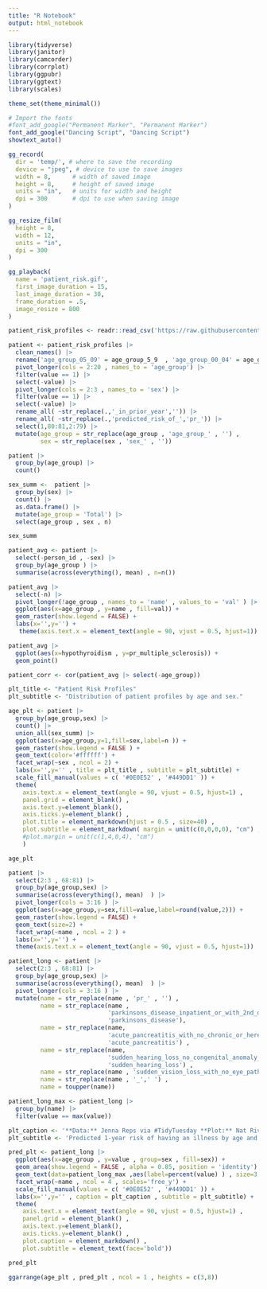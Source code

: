 ```yaml
---
title: "R Notebook"
output: html_notebook
---
```



```r
library(tidyverse)
library(janitor)
library(camcorder)
library(corrplot)
library(ggpubr)
library(ggtext)
library(scales)

theme_set(theme_minimal())

```



```r
# Import the fonts
#font_add_google("Permanent Marker", "Permanent Marker") 
font_add_google("Dancing Script", "Dancing Script") 
showtext_auto()
```


```r
gg_record(
  dir = 'temp/', # where to save the recording
  device = "jpeg", # device to use to save images
  width = 8,      # width of saved image
  height = 8,     # height of saved image
  units = "in",   # units for width and height
  dpi = 300       # dpi to use when saving image
)
```




```r
gg_resize_film(
  height = 8,
  width = 12,
  units = "in",
  dpi = 300
)
```



```r
gg_playback(
  name = 'patient_risk.gif',
  first_image_duration = 15,
  last_image_duration = 30,
  frame_duration = .5,
  image_resize = 800
)
```




```r
patient_risk_profiles <- readr::read_csv('https://raw.githubusercontent.com/rfordatascience/tidytuesday/master/data/2023/2023-10-24/patient_risk_profiles.csv')

```



```r
patient <- patient_risk_profiles |> 
  clean_names() |>
  rename('age_group_05_09' = age_group_5_9  , 'age_group_00_04' = age_group_0_4) |>
  pivot_longer(cols = 2:20 , names_to = 'age_group') |>
  filter(value == 1) |>
  select(-value) |>
  pivot_longer(cols = 2:3 , names_to = 'sex') |>
  filter(value == 1) |>
  select(-value) |>
  rename_all( ~str_replace(.,'_in_prior_year','')) |>
  rename_all( ~str_replace(.,'predicted_risk_of_','pr_')) |>
  select(1,80:81,2:79) |>
  mutate(age_group = str_replace(age_group , 'age_group_' , '') , 
         sex = str_replace(sex , 'sex_' , ''))
```


```r
patient |>
  group_by(age_group) |>
  count()
```



```r

sex_summ <-  patient |>
  group_by(sex) |>
  count() |>
  as.data.frame() |>
  mutate(age_group = 'Total') |>
  select(age_group , sex , n)

sex_summ
```




```r
patient_avg <- patient |>
  select(-person_id , -sex) |>
  group_by(age_group ) |>
  summarise(across(everything(), mean) , n=n()) 
```


```r
patient_avg |>
  select(-n) |>
  pivot_longer(!age_group , names_to = 'name' , values_to = 'val' ) |>
  ggplot(aes(x=age_group , y=name , fill=val)) +
  geom_raster(show.legend = FALSE) +
  labs(x='',y='') +
   theme(axis.text.x = element_text(angle = 90, vjust = 0.5, hjust=1))
```



```r
patient_avg |>
  ggplot(aes(x=hypothyroidism , y=pr_multiple_sclerosis)) +
  geom_point()
```


```r

patient_corr <- cor(patient_avg |> select(-age_group))
```



```r
plt_title <- "Patient Risk Profiles"
plt_subtitle <- "Distribution of patient profiles by age and sex."

age_plt <- patient |>
  group_by(age_group,sex) |>
  count() |>
  union_all(sex_summ) |>
  ggplot(aes(x=age_group,y=1,fill=sex,label=n )) +
  geom_raster(show.legend = FALSE ) +
  geom_text(color='#ffffff') +
  facet_wrap(~sex , ncol = 2) +
  labs(x='',y='' , title = plt_title , subtitle = plt_subtitle) +
  scale_fill_manual(values = c( '#0E0E52' , '#449DD1' )) +
  theme(
    axis.text.x = element_text(angle = 90, vjust = 0.5, hjust=1) ,
    panel.grid = element_blank() , 
    axis.text.y=element_blank(),
    axis.ticks.y=element_blank() ,
    plot.title = element_markdown(hjust = 0.5 , size=40) , 
    plot.subtitle = element_markdown( margin = unit(c(0,0,0,0), "cm") , face='bold') 
    #plot.margin = unit(c(1,4,0,4), "cm")
    )

age_plt
```




```r
patient |>
  select(2:3 , 68:81) |>
  group_by(age_group,sex) |>
  summarise(across(everything(), mean)  ) |>
  pivot_longer(cols = 3:16 ) |>
  ggplot(aes(x=age_group,y=sex,fill=value,label=round(value,2))) +
  geom_raster(show.legend = FALSE) +
  geom_text(size=2) +
  facet_wrap(~name , ncol = 2 ) +
  labs(x='',y='') +
  theme(axis.text.x = element_text(angle = 90, vjust = 0.5, hjust=1))
```



```r
patient_long <- patient |>
  select(2:3 , 68:81) |>
  group_by(age_group,sex) |>
  summarise(across(everything(), mean)  ) |>
  pivot_longer(cols = 3:16 ) |>
  mutate(name = str_replace(name , 'pr_' , '') , 
         name = str_replace(name ,
                            'parkinsons_disease_inpatient_or_with_2nd_diagnosis' ,
                            'parkinsons_disease'), 
         name = str_replace(name, 
                            'acute_pancreatitis_with_no_chronic_or_hereditary_or_common_causes_of_pancreatitis',
                            'acute_pancreatitis') , 
         name = str_replace(name,
                            'sudden_hearing_loss_no_congenital_anomaly_or_middle_or_inner_ear_conditions',
                            'sudden_hearing_loss') , 
         name = str_replace(name , 'sudden_vision_loss_with_no_eye_pathology_causes','sudden_vision_loss') ,
         name = str_replace(name , '_',' ') , 
         name = toupper(name)) 

patient_long_max <- patient_long |>
  group_by(name) |>
  filter(value == max(value))

```




```r

plt_caption <- '**Data:** Jenna Reps via #TidyTuesday **Plot:** Nat Rivera @Itsnatrivera'
plt_subtitle <- 'Predicted 1-year risk of having an illness by age and sex.'

pred_plt <- patient_long |>
  ggplot(aes(x=age_group , y=value , group=sex , fill=sex)) +
  geom_area(show.legend = FALSE , alpha = 0.85, position = 'identity') +
  geom_text(data=patient_long_max ,aes(label=percent(value) ) , size=3 , nudge_x = -0.75) +
  facet_wrap(~name , ncol = 4 , scales='free_y') +
  scale_fill_manual(values = c( '#0E0E52' , '#449DD1' )) +
  labs(x='',y='' , caption = plt_caption , subtitle = plt_subtitle) +
  theme(
    axis.text.x = element_text(angle = 90, vjust = 0.5, hjust=1) , 
    panel.grid = element_blank() ,
    axis.text.y=element_blank(),
    axis.ticks.y=element_blank() ,
    plot.caption = element_markdown() , 
    plot.subtitle = element_text(face='bold'))

pred_plt
```





```r
ggarrange(age_plt , pred_plt , ncol = 1 , heights = c(3,8))
```

